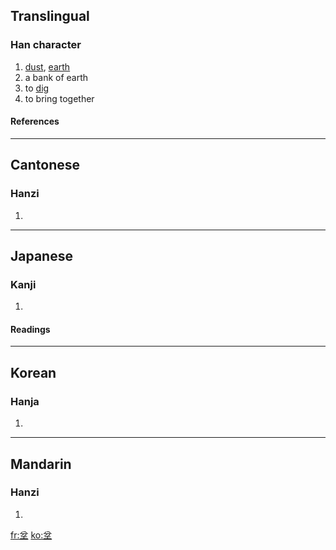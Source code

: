 ==Translingual==
===Han character===
{{Han char|rn=32|rad=土|as=04|sn=7|four=8010<sub>4</sub>|canj=金尸竹土 (CSHG)}}
# [[dust]], [[earth]]
# a bank of earth
# to [[dig]]
# to bring together
====References====
{{Han ref|kx=0225.090|dkj=04926|dj=0460.020|hdz=10424.040|uh=574C|ud=22348|bh=CAAC|bd=51884}}
----
==Cantonese==
===Hanzi===
{{yue-hanzi|jyut=|y=ban3}}
# {{defn|Cantonese}}
----
==Japanese==
===Kanji===
{{ja-kanji|grade=|rs=土04}}
# {{defn|Japanese}} 
====Readings====
{{ja-readings|on=[[ほん]] (hon), [[ぼん]] (bon), [[ふん]] (fun)|kun=[[ちり]] (chiri), [[ならぶ]] (narabu), [[あつまる]] (atsumaru), [[わくさま]] (wakusama)}}
----
==Korean==
===Hanja===
{{ko-hanja|hangeul=분|rv=bun|mr=pun}}
# {{defn|Korean}}
----
==Mandarin==
===Hanzi===
{{cmn-hanzi|pin=[[bèn]] ([[ben4]])|wg=pen<sup>4</sup>}}
# {{defn|Mandarin}}

[[fr:坌]]
[[ko:坌]]